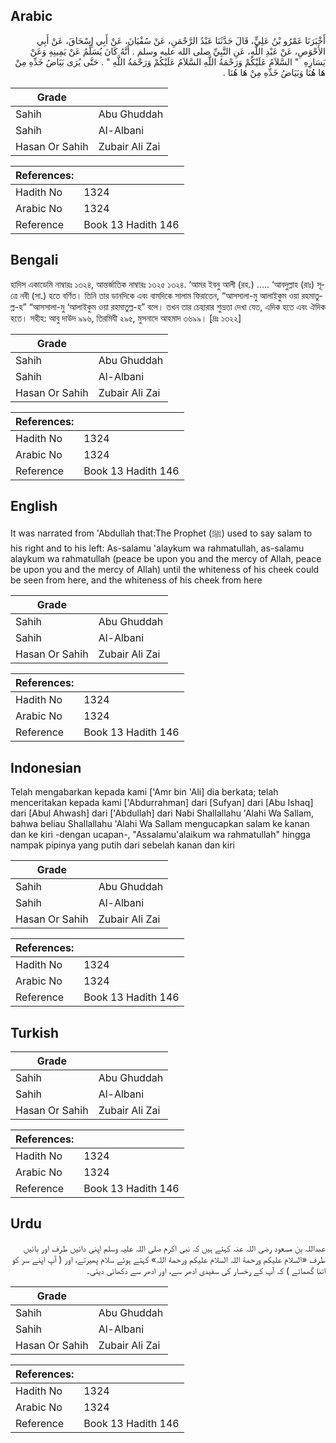 ## Arabic


<div dir="rtl" lang="ar" style={{fontSize:'larger',backgroundColor:'#f8f9fa',padding:20}}>
أَخْبَرَنَا عَمْرُو بْنُ عَلِيٍّ، قَالَ حَدَّثَنَا عَبْدُ الرَّحْمَنِ، عَنْ سُفْيَانَ، عَنْ أَبِي إِسْحَاقَ، عَنْ أَبِي الأَحْوَصِ، عَنْ عَبْدِ اللَّهِ، عَنِ النَّبِيِّ صلى الله عليه وسلم ‏.‏ أَنَّهُ كَانَ يُسَلِّمُ عَنْ يَمِينِهِ وَعَنْ يَسَارِهِ ‏ "‏ السَّلاَمُ عَلَيْكُمْ وَرَحْمَةُ اللَّهِ السَّلاَمُ عَلَيْكُمْ وَرَحْمَةُ اللَّهِ ‏"‏ ‏.‏ حَتَّى يُرَى بَيَاضُ خَدِّهِ مِنْ هَا هُنَا وَبَيَاضُ خَدِّهِ مِنْ هَا هُنَا ‏.‏
</div>
<div style={{backgroundColor:'#f8f9fa',padding:20, marginBottom: 10}}><table> <thead> <tr> <th>Grade</th> <th></th> </tr> </thead> <tbody> <tr><td>Sahih</td><td>Abu Ghuddah</td></tr><tr><td>Sahih</td><td>Al-Albani</td></tr><tr><td>Hasan Or Sahih</td><td>Zubair Ali Zai</td></tr></tbody></table><table> <thead> <tr> <th>References:</th> <th></th> </tr> </thead> <tbody><tr><td>Hadith No</td><td>1324</td></tr><tr><td>Arabic No</td><td>1324</td></tr><tr><td>Reference</td><td>Book 13 Hadith 146</td></tr></tbody></table></div>

## Bengali


<div dir="ltr" lang="bn" style={{fontSize:'larger',backgroundColor:'#f8f9fa',padding:20}}>
হাদিস একাডেমি নাম্বারঃ ১৩২৪, আন্তর্জাতিক নাম্বারঃ ১৩২৫ ১৩২৪. ‘আমর ইবনু আলী (রহ.) ..... ‘আবদুল্লাহ (রাঃ) সূত্রে নবী (সা.) হতে বর্ণিত। তিনি তার ডানদিকে এবং বামদিকে সালাম ফিরাতেন, “আসসালা-মু আলাইকুম ওয়া রহমাতুল্ল-হ” “আসসালা-মু ‘আলাইকুম ওয়া রহমাতুল্ল-হ” বলে। তখন তার চেহারার শুভ্রতা দেখা যেত, এদিক হতে এবং ঐদিক হতে। সহীহ: আবু দাউদ ৯৯৬, তিরমিযী ২৯৫, মুসনাদে আহমাদ ৩৬৯৯। [দ্রঃ ১৩২২]
</div>
<div style={{backgroundColor:'#f8f9fa',padding:20, marginBottom: 10}}><table> <thead> <tr> <th>Grade</th> <th></th> </tr> </thead> <tbody> <tr><td>Sahih</td><td>Abu Ghuddah</td></tr><tr><td>Sahih</td><td>Al-Albani</td></tr><tr><td>Hasan Or Sahih</td><td>Zubair Ali Zai</td></tr></tbody></table><table> <thead> <tr> <th>References:</th> <th></th> </tr> </thead> <tbody><tr><td>Hadith No</td><td>1324</td></tr><tr><td>Arabic No</td><td>1324</td></tr><tr><td>Reference</td><td>Book 13 Hadith 146</td></tr></tbody></table></div>

## English


<div dir="ltr" lang="en" style={{fontSize:'larger',backgroundColor:'#f8f9fa',padding:20}}>
It was narrated from 'Abdullah that:The Prophet (ﷺ) used to say salam to his right and to his left: As-salamu 'alaykum wa rahmatullah, as-salamu alaykum wa rahmatullah (peace be upon you and the mercy of Allah, peace be upon you and the mercy of Allah) until the whiteness of his cheek could be seen from here, and the whiteness of his cheek from here
</div>
<div style={{backgroundColor:'#f8f9fa',padding:20, marginBottom: 10}}><table> <thead> <tr> <th>Grade</th> <th></th> </tr> </thead> <tbody> <tr><td>Sahih</td><td>Abu Ghuddah</td></tr><tr><td>Sahih</td><td>Al-Albani</td></tr><tr><td>Hasan Or Sahih</td><td>Zubair Ali Zai</td></tr></tbody></table><table> <thead> <tr> <th>References:</th> <th></th> </tr> </thead> <tbody><tr><td>Hadith No</td><td>1324</td></tr><tr><td>Arabic No</td><td>1324</td></tr><tr><td>Reference</td><td>Book 13 Hadith 146</td></tr></tbody></table></div>

## Indonesian


<div dir="ltr" lang="id" style={{fontSize:'larger',backgroundColor:'#f8f9fa',padding:20}}>
Telah mengabarkan kepada kami ['Amr bin 'Ali] dia berkata; telah menceritakan kepada kami ['Abdurrahman] dari [Sufyan] dari [Abu Ishaq] dari [Abul Ahwash] dari ['Abdullah] dari Nabi Shallallahu 'Alahi Wa Sallam, bahwa beliau Shallallahu 'Alahi Wa Sallam mengucapkan salam ke kanan dan ke kiri -dengan ucapan-, "Assalamu'alaikum wa rahmatullah" hingga nampak pipinya yang putih dari sebelah kanan dan kiri
</div>
<div style={{backgroundColor:'#f8f9fa',padding:20, marginBottom: 10}}><table> <thead> <tr> <th>Grade</th> <th></th> </tr> </thead> <tbody> <tr><td>Sahih</td><td>Abu Ghuddah</td></tr><tr><td>Sahih</td><td>Al-Albani</td></tr><tr><td>Hasan Or Sahih</td><td>Zubair Ali Zai</td></tr></tbody></table><table> <thead> <tr> <th>References:</th> <th></th> </tr> </thead> <tbody><tr><td>Hadith No</td><td>1324</td></tr><tr><td>Arabic No</td><td>1324</td></tr><tr><td>Reference</td><td>Book 13 Hadith 146</td></tr></tbody></table></div>

## Turkish


<div dir="ltr" lang="tr" style={{fontSize:'larger',backgroundColor:'#f8f9fa',padding:20}}>

</div>
<div style={{backgroundColor:'#f8f9fa',padding:20, marginBottom: 10}}><table> <thead> <tr> <th>Grade</th> <th></th> </tr> </thead> <tbody> <tr><td>Sahih</td><td>Abu Ghuddah</td></tr><tr><td>Sahih</td><td>Al-Albani</td></tr><tr><td>Hasan Or Sahih</td><td>Zubair Ali Zai</td></tr></tbody></table><table> <thead> <tr> <th>References:</th> <th></th> </tr> </thead> <tbody><tr><td>Hadith No</td><td>1324</td></tr><tr><td>Arabic No</td><td>1324</td></tr><tr><td>Reference</td><td>Book 13 Hadith 146</td></tr></tbody></table></div>

## Urdu


<div dir="rtl" lang="ur" style={{fontSize:'larger',backgroundColor:'#f8f9fa',padding:20}}>
عبداللہ بن مسعود رضی اللہ عنہ کہتے ہیں کہ نبی اکرم صلی اللہ علیہ وسلم اپنی دائیں طرف اور بائیں طرف «السلام عليكم ورحمة اللہ السلام عليكم ورحمة اللہ» کہتے ہوئے سلام پھیرتے، اور ( آپ اپنے سر کو اتنا گھماتے ) کہ آپ کے رخسار کی سفیدی ادھر سے، اور ادھر سے دکھائی دیتی۔
</div>
<div style={{backgroundColor:'#f8f9fa',padding:20, marginBottom: 10}}><table> <thead> <tr> <th>Grade</th> <th></th> </tr> </thead> <tbody> <tr><td>Sahih</td><td>Abu Ghuddah</td></tr><tr><td>Sahih</td><td>Al-Albani</td></tr><tr><td>Hasan Or Sahih</td><td>Zubair Ali Zai</td></tr></tbody></table><table> <thead> <tr> <th>References:</th> <th></th> </tr> </thead> <tbody><tr><td>Hadith No</td><td>1324</td></tr><tr><td>Arabic No</td><td>1324</td></tr><tr><td>Reference</td><td>Book 13 Hadith 146</td></tr></tbody></table></div>